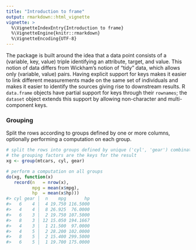 ```yaml
---
title: "Introduction to frame"
output: rmarkdown::html_vignette
vignette: >
  %\VignetteIndexEntry{Introduction to frame}
  %\VignetteEngine{knitr::rmarkdown}
  %\VignetteEncoding{UTF-8}
---
```





The package is built around the idea that a data point consists of a
(variable, key, value) triple identifying an attribute, target, and value.
This notion of data differs from Wickham's notion of "tidy" data, which allows
only (variable, value) pairs.  Having explicit support for keys makes it
easier to link different measurements made on the same set of individuals and
makes it easier to identify the sources giving rise to downstream results.  R
`data.frame` objects have partial support for keys through their `rownames`;
the `dataset` object extends this support by allowing non-character and
multi-component keys.


### Grouping

Split the rows according to groups defined by one or more columns, optionally
performing a computation on each group.


```r
# split the rows into groups defined by unique ('cyl', 'gear') combinations;
# the grouping factors are the keys for the result
xg <- group(mtcars, cyl, gear)

# perform a computation on all groups
do(xg, function(x)
   record(n   = nrow(x),
          mpg = mean(x$mpg),
          hp  = mean(x$hp)))
#> cyl gear │  n    mpg       hp
#>   6    4 │  4 19.750 116.5000
#>   4    4 │  8 26.925  76.0000
#>   6    3 │  2 19.750 107.5000
#>   8    3 │ 12 15.050 194.1667
#>   4    3 │  1 21.500  97.0000
#>   4    5 │  2 28.200 102.0000
#>   8    5 │  2 15.400 299.5000
#>   6    5 │  1 19.700 175.0000
```

